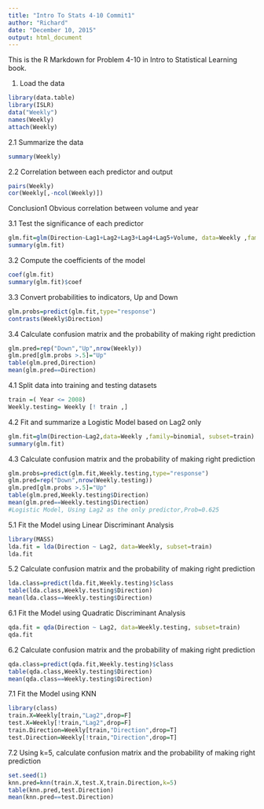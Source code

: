 ```yaml
---
title: "Intro To Stats 4-10 Commit1"
author: "Richard"
date: "December 10, 2015"
output: html_document
---
```

This is the R Markdown for Problem 4-10 in Intro to Statistical Learning book.

1. Load the data
```r
library(data.table)
library(ISLR)
data("Weekly")
names(Weekly)
attach(Weekly)
```

2.1 Summarize the data
```r
summary(Weekly)
```

2.2 Correlation between each predictor and output
```r
pairs(Weekly)
cor(Weekly[,-ncol(Weekly)])
```
Conclusion1 Obvious correlation between volume and year

3.1 Test the significance of each predictor
```r
glm.fit=glm(Direction~Lag1+Lag2+Lag3+Lag4+Lag5+Volume, data=Weekly ,family=binomial)
summary(glm.fit)
```

3.2 Compute the coefficients of the model
```r
coef(glm.fit)
summary(glm.fit)$coef
```

3.3 Convert probabilities to indicators, Up and Down
```r
glm.probs=predict(glm.fit,type="response") 
contrasts(Weekly$Direction)
```

3.4 Calculate confusion matrix and the probability of making right prediction
```r
glm.pred=rep("Down","Up",nrow(Weekly))
glm.pred[glm.probs >.5]="Up"
table(glm.pred,Direction)
mean(glm.pred==Direction)
```

4.1 Split data into training and testing datasets
```r
train =( Year <= 2008)
Weekly.testing= Weekly [! train ,]
```

4.2 Fit and summarize a Logistic Model based on Lag2 only
```r
glm.fit=glm(Direction~Lag2,data=Weekly ,family=binomial, subset=train)
summary(glm.fit)
```

4.3 Calculate confusion matrix and the probability of making right prediction
```r
glm.probs=predict(glm.fit,Weekly.testing,type="response")
glm.pred=rep("Down",nrow(Weekly.testing))
glm.pred[glm.probs >.5]="Up"
table(glm.pred,Weekly.testing$Direction)
mean(glm.pred==Weekly.testing$Direction)
#Logistic Model, Using Lag2 as the only predictor,Prob=0.625
```

5.1 Fit the Model using Linear Discriminant Analysis
```r
library(MASS)
lda.fit = lda(Direction ~ Lag2, data=Weekly, subset=train)
lda.fit
```

5.2 Calculate confusion matrix and the probability of making right prediction
```r
lda.class=predict(lda.fit,Weekly.testing)$class
table(lda.class,Weekly.testing$Direction)
mean(lda.class==Weekly.testing$Direction)

```

6.1 Fit the Model using Quadratic Discriminant Analysis
```r
qda.fit = qda(Direction ~ Lag2, data=Weekly.testing, subset=train)
qda.fit
```

6.2 Calculate confusion matrix and the probability of making right prediction
```r
qda.class=predict(qda.fit,Weekly.testing)$class
table(qda.class,Weekly.testing$Direction)
mean(qda.class==Weekly.testing$Direction)
```

7.1 Fit the Model using KNN 
```r
library(class)
train.X=Weekly[train,"Lag2",drop=F]
test.X=Weekly[!train,"Lag2",drop=F]
train.Direction=Weekly[train,"Direction",drop=T]
test.Direction=Weekly[!train,"Direction",drop=T]
```

7.2 Using k=5, calculate confusion matrix and the probability of making right prediction
```r
set.seed(1)
knn.pred=knn(train.X,test.X,train.Direction,k=5)
table(knn.pred,test.Direction)
mean(knn.pred==test.Direction)
```